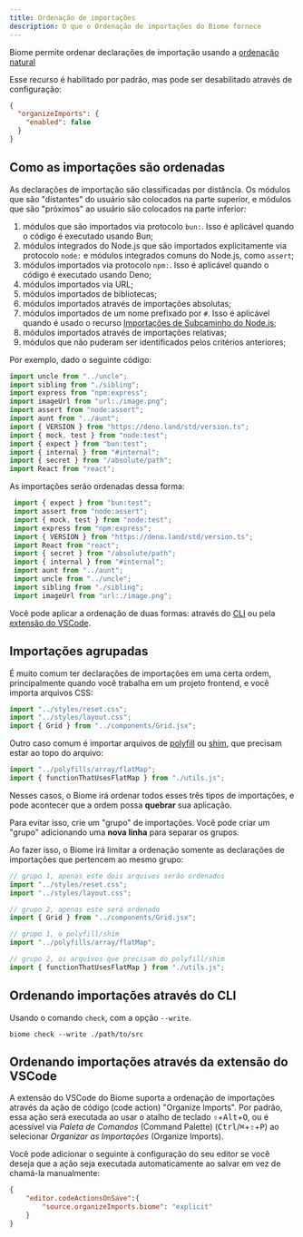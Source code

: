 ```yaml
---
title: Ordenação de importações
description: O que o Ordenação de importações do Biome fornece
---
```


Biome permite ordenar declarações de importação usando a [ordenação natural](https://en.wikipedia.org/wiki/Natural_sort_order)

Esse recurso é habilitado por padrão, mas pode ser desabilitado através de configuração:

```json title="biome.json"
{
  "organizeImports": {
    "enabled": false
  }
}
```

## Como as importações são ordenadas

As declarações de importação são classificadas por distância. Os módulos que são "distantes" do usuário são colocados na parte superior, e módulos que são "próximos" ao usuário são colocados na parte inferior:

1. módulos que são importados via protocolo `bun:`. Isso é aplicável quando o código é executado usando Bun;
2. módulos integrados do Node.js que são importados explicitamente via protocolo `node:` e módulos integrados comuns do Node.js, como `assert`;
3. módulos importados via protocolo `npm:`. Isso é aplicável quando o código é executado usando Deno;
4. módulos importados via URL;
5. módulos importados de bibliotecas;
6. módulos importados através de importações absolutas;
7. módulos importados de um nome prefixado por `#`. Isso é aplicável quando é usado o recurso [Importações de Subcaminho do Node.js](https://nodejs.org/api/packages.html#subpath-imports);
8. módulos importados através de importações relativas;
9. módulos que não puderam ser identificados pelos critérios anteriores;

Por exemplo, dado o seguinte código:

```ts title="example.ts"
import uncle from "../uncle";
import sibling from "./sibling";
import express from "npm:express";
import imageUrl from "url:./image.png";
import assert from "node:assert";
import aunt from "../aunt";
import { VERSION } from "https://deno.land/std/version.ts";
import { mock, test } from "node:test";
import { expect } from "bun:test";
import { internal } from "#internal";
import { secret } from "/absolute/path";
import React from "react";
```

As importações serão ordenadas dessa forma:

```ts title="example.ts"
 import { expect } from "bun:test";
 import assert from "node:assert";
 import { mock, test } from "node:test";
 import express from "npm:express";
 import { VERSION } from "https://deno.land/std/version.ts";
 import React from "react";
 import { secret } from "/absolute/path";
 import { internal } from "#internal";
 import aunt from "../aunt";
 import uncle from "../uncle";
 import sibling from "./sibling";
 import imageUrl from "url:./image.png";
```

Você pode aplicar a ordenação de duas formas: através do [CLI](#ordenando-importações-através-do-cli) ou pela [extensão do VSCode](#ordenando-importações-através-da-extensão-do-vscode).

## Importações agrupadas

É muito comum ter declarações de importações em uma certa ordem, principalmente quando você trabalha em um projeto frontend, e você importa arquivos CSS:

```js title="example.js"
import "../styles/reset.css";
import "../styles/layout.css";
import { Grid } from "../components/Grid.jsx";
```

Outro caso comum é importar arquivos de [polyfill](https://developer.mozilla.org/pt-BR/docs/Glossary/Polyfill) ou [shim](https://developer.mozilla.org/en-US/docs/Glossary/Shim), que precisam estar ao topo do arquivo:

```js title="example.js"
import "../polyfills/array/flatMap";
import { functionThatUsesFlatMap } from "./utils.js";
```

Nesses casos, o Biome irá ordenar todos esses três tipos de importações, e pode acontecer que a ordem possa **quebrar** sua aplicação.

Para evitar isso, crie um "grupo" de importações. Você pode criar um "grupo" adicionando uma **nova linha** para separar os grupos.

Ao fazer isso, o Biome irá limitar a ordenação somente as declarações de importações que pertencem ao mesmo grupo:

```js title="example.js"
// grupo 1, apenas este dois arquivos serão ordenados
import "../styles/reset.css";
import "../styles/layout.css";

// grupo 2, apenas este será ordenado
import { Grid } from "../components/Grid.jsx";
```

```js title="example.js"
// grupo 1, o polyfill/shim
import "../polyfills/array/flatMap";

// grupo 2, os arquivos que precisam do polyfill/shim
import { functionThatUsesFlatMap } from "./utils.js";
```

## Ordenando importações através do CLI

Usando o comando `check`, com a opção `--write`.

```shell
biome check --write ./path/to/src
```

## Ordenando importações através da extensão do VSCode

A extensão do VSCode do Biome suporta a ordenação de importações através da ação de código (code action) "Organize Imports".
Por padrão, essa ação será executada ao usar o atalho de teclado <kbd title="Shift">⇧</kbd>+<kbd>Alt</kbd>+<kbd>O</kbd>, ou é acessível via _Paleta de Comandos_ (Command Palette) (<kbd>Ctrl</kbd>/<kbd title="Cmd">⌘</kbd>+<kbd title="Shift">⇧</kbd>+<kbd>P</kbd>) ao selecionar _Organizar as Importações_ (Organize Imports).

Você pode adicionar o seguinte à configuração do seu editor se você deseja que a ação seja executada automaticamente ao salvar em vez de chamá-la manualmente:

```json title="settings.json"
{
	"editor.codeActionsOnSave":{
		"source.organizeImports.biome": "explicit"
	}
}
```
